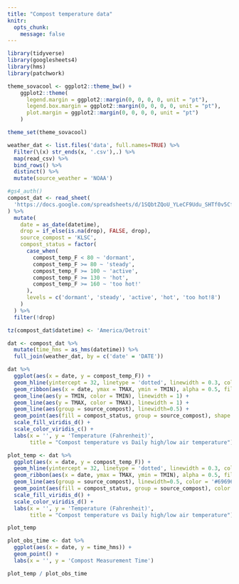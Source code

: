 ```yaml
---
title: "Compost temperature data"
knitr:
  opts_chunk:
    message: false
---
```


```r
library(tidyverse)
library(googlesheets4)
library(hms)
library(patchwork)

theme_sovacool <- ggplot2::theme_bw() +
    ggplot2::theme(
      legend.margin = ggplot2::margin(0, 0, 0, 0, unit = "pt"),
      legend.box.margin = ggplot2::margin(0, 0, 0, 0, unit = "pt"),
      plot.margin = ggplot2::margin(0, 0, 0, 0, unit = "pt")
    )

theme_set(theme_sovacool)
```

```r
weather_dat <- list.files('data', full.names=TRUE) %>% 
  Filter(\(x) str_ends(x, '.csv'),.) %>% 
  map(read_csv) %>% 
  bind_rows() %>% 
  distinct() %>% 
  mutate(source_weather = 'NOAA')

#gs4_auth()
compost_dat <- read_sheet(
  'https://docs.google.com/spreadsheets/d/1SQbtZQoU_YLeCF9Udu_SHTf0v5Cf-tgrrzdvb2Z2C94/edit?gid=0#gid=0'
) %>%
  mutate(
    date = as_date(datetime),
    drop = if_else(is.na(drop), FALSE, drop),
    source_compost = 'KLSC',
    compost_status = factor(
      case_when(
        compost_temp_F < 80 ~ 'dormant',
        compost_temp_F >= 80 ~ 'steady',
        compost_temp_F >= 100 ~ 'active',
        compost_temp_F >= 130 ~ 'hot',
        compost_temp_F >= 160 ~ 'too hot!'
      ),
      levels = c('dormant', 'steady', 'active', 'hot', 'too hot!8️')
    )
  ) %>%
  filter(!drop)

tz(compost_dat$datetime) <- 'America/Detroit'

dat <- compost_dat %>% 
  mutate(time_hms = as_hms(datetime)) %>% 
  full_join(weather_dat, by = c('date' = 'DATE'))
```

```r
dat %>% 
  ggplot(aes(x = date, y = compost_temp_F)) +
  geom_hline(yintercept = 32, linetype = 'dotted', linewidth = 0.3, color = 'lightblue') +
  geom_ribbon(aes(x = date, ymax = TMAX, ymin = TMIN), alpha = 0.5, fill = 'darkgrey') +
  geom_line(aes(y = TMIN, color = TMIN), linewidth = 1) +
  geom_line(aes(y = TMAX, color = TMAX), linewidth = 1) +
  geom_line(aes(group = source_compost), linewidth=0.5) +
  geom_point(aes(fill = compost_status, group = source_compost), shape = 21, stroke = 0.5, size = 3) +
  scale_fill_viridis_d() +
  scale_color_viridis_c() +
  labs(x = '', y = 'Temperature (Fahrenheit)', 
       title = "Compost temperature vs Daily high/low air temperature")
```

```r
plot_temp <- dat %>% 
  ggplot(aes(x = date, y = compost_temp_F)) +
  geom_hline(yintercept = 32, linetype = 'dotted', linewidth = 0.3, color = 'lightblue') +
  geom_ribbon(aes(x = date, ymax = TMAX, ymin = TMIN), alpha = 0.5, fill = 'darkgrey') +
  geom_line(aes(group = source_compost), linewidth=0.5, color = '#696969') +
  geom_point(aes(fill = compost_status, group = source_compost), color = '#696969', shape = 21, stroke = 0.5, size = 3) +
  scale_fill_viridis_d() +
  scale_color_viridis_d() +
  labs(x = '', y = 'Temperature (Fahrenheit)', 
       title = "Compost temperature vs Daily high/low air temperature")

plot_temp

plot_obs_time <- dat %>% 
  ggplot(aes(x = date, y = time_hms)) +
  geom_point() +
  labs(x = '', y = 'Compost Measurement Time')

plot_temp / plot_obs_time
```
